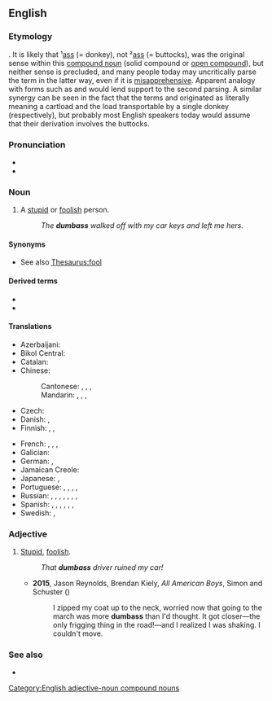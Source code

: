 {{also|dumb-ass|dumb ass}}
==English==

===Etymology===
{{compound|en|dumb|ass}}. It is likely that ¹[[ass#Etymology 1|ass]] (= donkey), not ²[[ass#Etymology 2|ass]] (= buttocks), was the original sense within this [[compound#Noun|compound noun]] (solid compound or [[dumb ass|open compound]]), but neither sense is precluded, and many people today may uncritically parse the term in the latter way, even if it is [[misapprehension#Noun|misapprehensive]]. Apparent analogy with forms such as {{m|en|hard-ass}} and {{m|en|big-ass}} would {{l|en|natural language|naturally}} lend support to the second parsing. A similar synergy can be seen in the fact that the terms {{m|en|buttload}} and {{m|en|assload}} originated as literally meaning a cartload and the load transportable by a single donkey (respectively), but probably most English speakers today would assume that their derivation involves the buttocks. 

===Pronunciation===
* {{IPA|en|/ˈdʌm.æs/}}
* {{audio|en|LL-Q1860 (eng)-Vealhurl-dumbass.wav|Audio (RP)}}

===Noun===
{{en-noun}}

# {{lb|en|US|vulgar|slang}} A [[stupid]] or [[foolish]] person.
#: ''The '''dumbass''' walked off with my car keys and left me hers.''

====Synonyms====
* See also [[Thesaurus:fool]]

====Derived terms====
* {{l|en|dumbassery}}
* {{l|en|dumbassity}}

====Translations====
{{trans-top|stupid or foolish person}}
* Azerbaijani: {{t|az|gicdıllaq}} {{qualifier|vulgar}}
* Bikol Central: {{t+|bcl|patal}}
* Catalan: {{t+|ca|ninot|m}}
* Chinese:
*: Cantonese: {{t|yue|傻仔|tr=so4 zai2|sc=Hani}}, {{t|yue|戇鳩|sc=Hani}}, {{t|yue|戆鸠|tr=ngong6 gau1|sc=Hani}}, {{t|yue|蠢才|tr=ceon2 coi4|sc=Hani}}
*: Mandarin: {{t+|cmn|蠢才|tr=chǔncái|sc=Hani}}, {{t+|cmn|蠢驢|sc=Hani}}, {{t+|cmn|蠢驴|tr=chǔnlǘ|sc=Hani}}, {{t+|cmn|傻屄|tr=shǎbī|sc=Hani}} {{qualifier|vulgar}}
* Czech: {{t+|cs|blbec|m}}
* Danish: {{t|da|dummerik|c}}, {{t|da|dummernik|c}}
* Finnish: {{t+|fi|tollo}}, {{t+|fi|tyhmä}}, {{t|fi|molopää}} {{qualifier|vulgar}}
{{trans-mid}}
* French: {{t+|fr|abruti|m}}, {{t+|fr|crétin|m}}, {{t+|fr|andouille|f}}, {{t+|fr|tête de nœud|f}}
* Galician: {{t|gl|apirolado}}
* German: {{t+|de|Blödmann|m}}, {{t+|de|Trottel|m}}
* Jamaican Creole: {{t|jam|half eediat}}
* Japanese: {{t|ja|アホ|tr=aho|sc=Jpan}}, {{t+|ja|馬鹿|tr=baka}}
* Portuguese: {{t+|pt|torpe}}, {{t+|pt|tonto|m}}, {{t+|pt|burro|m}}, {{t+|pt|asno|m}}, {{t+|pt|mula|f}}
* Russian: {{t+|ru|тупи́ца|m|f}}, {{t+|ru|приду́рок|m}}, {{t+|ru|деби́л|m}}, {{t+|ru|долбоёб|m}} {{qualifier|vulgar}}, {{t+|ru|муда́к|m}} {{qualifier|vulgar}}, {{t+|ru|муди́ло|n}} {{qualifier|vulgar}}, {{t+|ru|ебла́н|m}} {{qualifier|vulgar}}, {{t+|ru|мудозво́н|m}} {{qualifier|vulgar}}
* Spanish: {{t+|es|torpe|m}}, {{t+|es|tonto|m}}, {{t|es|tontón|m}}, {{t+|es|tarado|m}}, {{t+|es|boludo|m}}, {{t+|es|gilipollas|n}}, {{t+|es|pendejo}}
* Swedish: {{t+|sv|pucko|n}}, {{t+|sv|träskalle|c}}
{{trans-bottom}}

===Adjective===
{{en-adj|more|dumberass|sup2=dumbestass}}

# {{lb|en|US|vulgar|slang}} [[stupid|Stupid]], [[foolish]].
#: ''That '''dumbass''' driver ruined my car!''
#* '''2015''', Jason Reynolds, Brendan Kiely, ''All American Boys'', Simon and Schuster ({{ISBN|9781481463355}})
#*: I zipped my coat up to the neck, worried now that going to the march was more '''dumbass''' than I&#39;d thought. It got closer—the only frigging thing in the road!—and I realized I was shaking. I couldn&#39;t move.

===See also===
* {{l|en|hard-ass}}

[[Category:English adjective-noun compound nouns]]